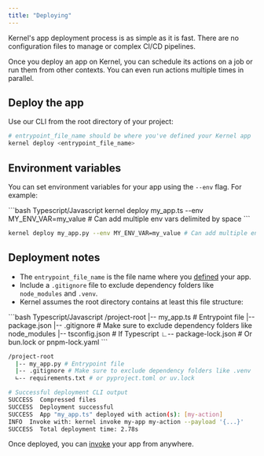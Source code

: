 ```yaml
---
title: "Deploying"
---
```


Kernel's app deployment process is as simple as it is fast. There are no configuration files to manage or complex CI/CD pipelines.

Once you deploy an app on Kernel, you can schedule its actions on a job or run them from other contexts. You can even run actions multiple times in parallel.


## Deploy the app

Use our CLI from the root directory of your project:
```bash
# entrypoint_file_name should be where you've defined your Kernel app
kernel deploy <entrypoint_file_name>
```

## Environment variables

You can set environment variables for your app using the `--env` flag. For example:

<CodeGroup>
```bash Typescript/Javascript
kernel deploy my_app.ts --env MY_ENV_VAR=my_value # Can add multiple env vars delimited by space
```

```bash Python
kernel deploy my_app.py --env MY_ENV_VAR=my_value # Can add multiple env vars delimited by space
```
</CodeGroup>

## Deployment notes

- The `entrypoint_file_name` is the file name where you [defined](/build/develop) your app.
- Include a `.gitignore` file to exclude dependency folders like `node_modules` and `.venv`.
- Kernel assumes the root directory contains at least this file structure:

<CodeGroup>
```bash Typescript/Javascript
/project-root
  |-- my_app.ts # Entrypoint file
  |-- package.json
  |-- .gitignore # Make sure to exclude dependency folders like node_modules
  |-- tsconfig.json # If Typescript
  ∟-- package-lock.json # Or bun.lock or pnpm-lock.yaml
```

```bash Python
/project-root
  |-- my_app.py # Entrypoint file
  |-- .gitignore # Make sure to exclude dependency folders like .venv
  ∟-- requirements.txt # or pyproject.toml or uv.lock
```
</CodeGroup>

```bash
# Successful deployment CLI output
SUCCESS  Compressed files
SUCCESS  Deployment successful
SUCCESS  App "my_app.ts" deployed with action(s): [my-action]
INFO  Invoke with: kernel invoke my-app my-action --payload '{...}'
SUCCESS  Total deployment time: 2.78s
```

Once deployed, you can [invoke](/launch/invoke) your app from anywhere.
